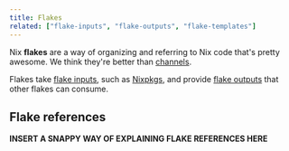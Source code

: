 ```yaml
---
title: Flakes
related: ["flake-inputs", "flake-outputs", "flake-templates"]
---
```


Nix **flakes** are a way of organizing and referring to Nix code that's pretty awesome. We think they're better than [channels](/concepts/channels).

Flakes take [flake inputs](/concepts/flake-inputs), such as [Nixpkgs](/concepts/nixpkgs), and provide [flake outputs](/concepts/flake-outputs) that other flakes can consume.

## Flake references

**INSERT A SNAPPY WAY OF EXPLAINING FLAKE REFERENCES HERE**
